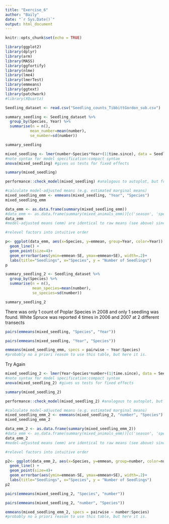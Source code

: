 ```yaml
---
title: "Exercise_6"
author: "Baily"
date: "`r Sys.Date()`"
output: html_document
---
```


```r
knitr::opts_chunk$set(echo = TRUE)

library(ggplot2)
library(dplyr)
library(arm)
library(MASS)
library(ggfortify)
library(nlme)
library(lme4)
library(lmerTest)
library(emmeans)
library(ggtext)
library(patchwork)
#library(XQuartz)
```





```r
Seedling_dataset <- read.csv("Seedling_counts_TibbittGordon_sub.csv")

```







```r
summary_seedling <- Seedling_dataset %>%
  group_by(Species, Year) %>%
  summarise(n = n(),
           mean_number=mean(number),
           se_number=sd(number))

summary_seedling

```

```r
mixed_seedling <- lmer(number~Species*Year+(1|time.since), data = Seedling_dataset)
#note syntax for model specification:compact syntax
anova(mixed_seedling) #gives us tests for fixed effects
```





```r
summary(mixed_seedling)
```





```r
performance::check_model(mixed_seedling) #analogous to autoplot, but for more complex models
```





```r
#calculate model-adjusted means (e.g. estimated marginal means)
mixed_seedling_emm <- emmeans(mixed_seedling, "Year", "Species")
mixed_seedling_emm
```






```r
data_emm <- as.data.frame(summary(mixed_seedling_emm))
#data_emm <- as.data.frame(summary(mixed_animals_emm))[c('season', 'species', 'emmean', 'SE')] #specify columns to print
data_emm
#model-adjusted means (emm) are identical to raw means (see above) since nothing really being adjusted in fully balanced experiment.
```





```r
#relevel factors into intuitive order

p<- ggplot(data_emm, aes(x=Species, y=emmean, group=Year, color=Year)) + 
  geom_line() +
  geom_point(size=4)+
  geom_errorbar(aes(ymin=emmean-SE, ymax=emmean+SE), width=.2)+
  labs(title="Seedlings", x="Species", y = "Number of Seedlings")
p
```





```r
summary_seedling_2 <- Seedling_dataset %>%
  group_by(Species) %>%
  summarise(n = n(),
            mean_species=mean(number),
            se_species=sd(number))

summary_seedling_2
```


There was only 1 count of Poplar Species in 2008 and only 1 seedling was found.
White Spruce was reported 4 times in 2006 and 2007 at 2 different transects




```r
pairs(emmeans(mixed_seedling, "Species", "Year"))
```





```r
pairs(emmeans(mixed_seedling, "Year", "Species"))

```






```r
emmeans(mixed_seedling_emm, specs = pairwise ~ Year:Species)
#probably no a priori reason to use this table, but here it is.
```




Try Again

```r
mixed_seedling_2 <- lmer(Year~Species*number+(1|time.since), data = Seedling_dataset)
#note syntax for model specification:compact syntax
anova(mixed_seedling_2) #gives us tests for fixed effects
```

```r
summary(mixed_seedling_2)
```

```r
performance::check_model(mixed_seedling_2) #analogous to autoplot, but for more complex models
```

```r
#calculate model-adjusted means (e.g. estimated marginal means)
mixed_seedling_emm_2 <- emmeans(mixed_seedling_2, "number", "Species")
mixed_seedling_emm_2
```

```r
data_emm_2 <- as.data.frame(summary(mixed_seedling_emm_2))
#data_emm <- as.data.frame(summary(mixed_animals_emm))[c('season', 'species', 'emmean', 'SE')] #specify columns to print
data_emm_2
#model-adjusted means (emm) are identical to raw means (see above) since nothing really being adjusted in fully balanced experiment.
```

```r
#relevel factors into intuitive order

p2<- ggplot(data_emm_2, aes(x=Species, y=emmean, group=number, color=number)) + 
  geom_line() +
  geom_point(size=4)+
  geom_errorbar(aes(ymin=emmean-SE, ymax=emmean+SE), width=.2)+
  labs(title="Seedlings", x="Species", y = "Number of Seedlings")
p2

```


```r
pairs(emmeans(mixed_seedling_2, "Species", "number"))
```

```r
pairs(emmeans(mixed_seedling_2, "number", "Species"))

```

```r
emmeans(mixed_seedling_emm_2, specs = pairwise ~ number:Species)
#probably no a priori reason to use this table, but here it is.
```




